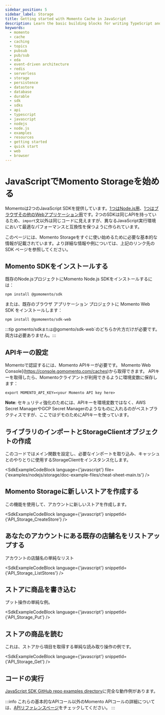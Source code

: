 ```yaml
---
sidebar_position: 5
sidebar_label: Storage
title: Getting started with Momento Cache in JavaScript
description: Learn the basic building blocks for writing TypeScript and JavaScript code to interact with Momento Cache.
keywords:
  - momento
  - cache
  - caching
  - topics
  - pubsub
  - pub/sub
  - eda
  - event-driven architecture
  - redis
  - serverless
  - storage
  - persistence
  - datastore
  - database
  - durable
  - sdk
  - sdks
  - api
  - typescript
  - javascript
  - nodejs
  - node.js
  - examples
  - resources
  - getting started
  - quick start
  - web
  - browser
---
```



# JavaScriptでMomento Storageを始める

Momentoは2つのJavaScript SDKを提供しています。[1つはNode.js用](/sdks/nodejs)、[1つはブラウザその他のWebアプリケーション用](/sdks/web)です。2つのSDKは同じAPIを持っているため、`import`文以外は同じコードに見えますが、異なるJavaScript実行環境において最適なパフォーマンスと互換性を保つように作られています。

このページには、Momento Storageをすぐに使い始めるために必要な基本的な情報が記載されています。より詳細な情報や例については、上記のリンク先の SDK ページを参照してください。

## Momento SDKをインストールする

既存のNode.jsプロジェクトにMomento Node.js SDKをインストールするには：

```cli
npm install @gomomento/sdk
```

または、既存のブラウザ アプリケーション プロジェクトに Momento Web SDK をインストールします：

```cli
npm install @gomomento/sdk-web
```

:::tip
gomento/sdk`または`@gomento/sdk-web`のどちらか片方だけが必要です。両方は必要ありません。:::

## APIキーの設定
Momentoで認証するには、Momento APIキーが必要です。 Momento Web Console](https://console.gomomento.com/caches)から取得できます。
APIキーを取得したら、Momentoクライアントが利用できるように環境変数に保存します：

```
export MOMENTO_API_KEY=<your Momento API key here>
```

**Note**: セキュリティ強化のためには、APIキーを環境変数ではなく、AWS Secret ManagerやGCP Secret Managerのようなものに入れるのがベストプラクティスですが、ここではデモのためにAPIキーを使っています。

## ライブラリのインポートとStorageClientオブジェクトの作成
このコードではメイン関数を設定し、必要なインポートを取り込み、キャッシュとのやりとりに使用するStorageClientをインスタンス化します。

<SdkExampleCodeBlock language={'javascript'} file={'examples/nodejs/storage/doc-example-files/cheat-sheet-main.ts'} />

## Momento Storageに新しいストアを作成する
この機能を使用して、アカウントに新しいストアを作成します。

<SdkExampleCodeBlock language={'javascript'} snippetId={'API_Storage_CreateStore'} />

## あなたのアカウントにある既存の店舗名をリストアップする
アカウントの店舗名の単純なリスト

<SdkExampleCodeBlock language={'javascript'} snippetId={'API_Storage_ListStores'} />

## ストアに商品を書き込む
プット操作の単純な例。

<SdkExampleCodeBlock language={'javascript'} snippetId={'API_Storage_Put'} />

## ストアの商品を読む
これは、ストアから項目を取得する単純な読み取り操作の例です。

<SdkExampleCodeBlock language={'javascript'} snippetId={'API_Storage_Get'} />

## コードの実行

[JavaScript SDK GitHub repo examples directory](https://github.com/momentohq/client-sdk-javascript/blob/main/examples)に完全な動作例があります。

:::info
これらの基本的なAPIコール以外のMomento APIコールの詳細については、[APIリファレンスページ](/storage/develop/api-reference/index.mdx)をチェックしてください。
:::
